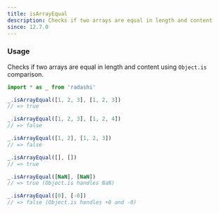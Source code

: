 ```yaml
---
title: isArrayEqual
description: Checks if two arrays are equal in length and content
since: 12.7.0
---
```


### Usage

Checks if two arrays are equal in length and content using `Object.is` comparison.

```ts
import * as _ from 'radashi'

_.isArrayEqual([1, 2, 3], [1, 2, 3])
// => true

_.isArrayEqual([1, 2, 3], [1, 2, 4])
// => false

_.isArrayEqual([1, 2], [1, 2, 3])
// => false

_.isArrayEqual([], [])
// => true

_.isArrayEqual([NaN], [NaN])
// => true (Object.is handles NaN)

_.isArrayEqual([0], [-0])
// => false (Object.is handles +0 and -0)
```
